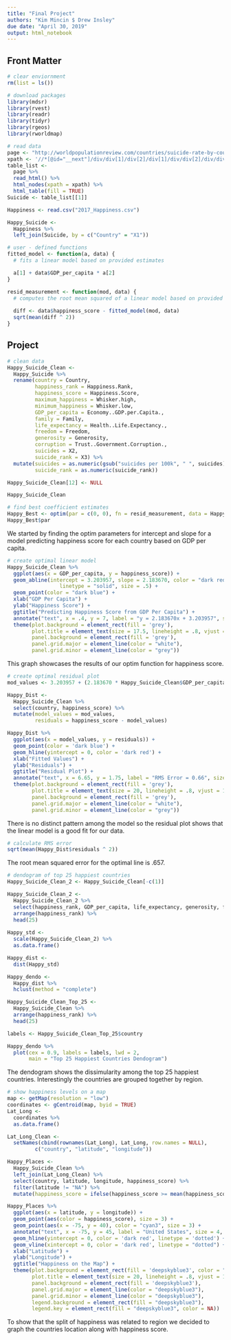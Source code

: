 ```yaml
---
title: "Final Project"
authors: "Kim Mincin $ Drew Insley"
due date: "April 30, 2019"
output: html_notebook
---
```


## Front Matter

```r
# clear enviornment
rm(list = ls())

# download packages
library(mdsr)
library(rvest)
library(readr)
library(tidyr)
library(rgeos)
library(rworldmap)

# read data
page <- "http://worldpopulationreview.com/countries/suicide-rate-by-country/"
xpath <- '//*[@id="__next"]/div/div[1]/div[2]/div[1]/div/div[2]/div/div/table'
table_list <- 
  page %>%
  read_html() %>%
  html_nodes(xpath = xpath) %>%
  html_table(fill = TRUE)
Suicide <- table_list[[1]]

Happiness <- read.csv("2017_Happiness.csv")

Happy_Suicide <- 
  Happiness %>%
  left_join(Suicide, by = c("Country" = "X1"))

# user - defined functions
fitted_model <- function(a, data) {
  # fits a linear model based on provided estimates

  a[1] + data$GDP_per_capita * a[2]
}

resid_measurement <- function(mod, data) {
  # computes the root mean squared of a linear model based on provided estimates
  
  diff <- data$happiness_score - fitted_model(mod, data)
  sqrt(mean(diff ^ 2))
}
```


## Project

```r
# clean data
Happy_Suicide_Clean <-
  Happy_Suicide %>%
  rename(country = Country,
         happiness_rank = Happiness.Rank,
         happiness_score = Happiness.Score,
         maximum_happiness = Whisker.high,
         minimum_happiness = Whisker.low,
         GDP_per_capita = Economy..GDP.per.Capita.,
         family = Family,
         life_expectancy = Health..Life.Expectancy.,
         freedom = Freedom,
         generosity = Generosity,
         corruption = Trust..Government.Corruption.,
         suicides = X2,
         suicide_rank = X3) %>%
  mutate(suicides = as.numeric(gsub("suicides per 100k", " ", suicides)),
         suicide_rank = as.numeric(suicide_rank))

Happy_Suicide_Clean[12] <- NULL

Happy_Suicide_Clean
```

```r
# find best coefficient estimates
Happy_Best <- optim(par = c(0, 0), fn = resid_measurement, data = Happy_Suicide_Clean)
Happy_Best$par
```
We started by finding the optim parameters for intercept and slope for a model predicting happiness score for each country based on GDP per capita.

```r
# create optimal linear model
Happy_Suicide_Clean %>%
  ggplot(aes(x = GDP_per_capita, y = happiness_score)) +
  geom_abline(intercept = 3.203957, slope = 2.183670, color = "dark red", 
                 linetype = "solid", size = .5) +
  geom_point(color = "dark blue") +
  xlab("GDP Per Capita") +
  ylab("Happiness Score") +
  ggtitle("Predicting Happiness Score from GDP Per Capita") +
  annotate("text", x = .4, y = 7, label = "y = 2.183670x + 3.203957", size = 7, color = "dark green") +
  theme(plot.background = element_rect(fill = 'grey'),
        plot.title = element_text(size = 17.5, lineheight = .8, vjust = 1, hjust = .5, family = "", face = "bold"),
        panel.background = element_rect(fill = 'grey'),
        panel.grid.major = element_line(color = "white"),
        panel.grid.minor = element_line(color = "grey"))
```
This graph showcases the results of our optim function for happiness score.

```r
# create optimal residual plot
mod_values <- 3.203957 + (2.183670 * Happy_Suicide_Clean$GDP_per_capita)

Happy_Dist <-
  Happy_Suicide_Clean %>%
  select(country, happiness_score) %>%
  mutate(model_values = mod_values,
         residuals = happiness_score - model_values)

Happy_Dist %>%
  ggplot(aes(x = model_values, y = residuals)) +
  geom_point(color = 'dark blue') +
  geom_hline(yintercept = 0, color = 'dark red') +
  xlab("Fitted Values") +
  ylab("Residuals") +
  ggtitle("Residual Plot") +
  annotate("text", x = 6.65, y = 1.75, label = "RMS Error = 0.66", size = 7.5, color = "dark green") +
  theme(plot.background = element_rect(fill = 'grey'),
        plot.title = element_text(size = 20, lineheight = .8, vjust = 1, hjust = .5, family = "", face = "bold"),
        panel.background = element_rect(fill = 'grey'),
        panel.grid.major = element_line(color = "white"),
        panel.grid.minor = element_line(color = "grey"))
```
There is no distinct pattern among the model so the residual plot shows that the linear model is a good fit for our data.

```r
# calculate RMS error
sqrt(mean(Happy_Dist$residuals ^ 2))
```
The root mean squared error for the optimal line is .657.

```r
# dendogram of top 25 happiest countries
Happy_Suicide_Clean_2 <- Happy_Suicide_Clean[-c(1)]

Happy_Suicide_Clean_2 <-
  Happy_Suicide_Clean_2 %>%
  select(happiness_rank, GDP_per_capita, life_expectancy, generosity, freedom) %>%
  arrange(happiness_rank) %>%
  head(25)
  
Happy_std <-
  scale(Happy_Suicide_Clean_2) %>%
  as.data.frame()

Happy_dist <- 
  dist(Happy_std)

Happy_dendo <-
  Happy_dist %>%
  hclust(method = "complete")

Happy_Suicide_Clean_Top_25 <- 
  Happy_Suicide_Clean %>%
  arrange(happiness_rank) %>%
  head(25)

labels <- Happy_Suicide_Clean_Top_25$country

Happy_dendo %>%
  plot(cex = 0.9, labels = labels, lwd = 2,
       main = "Top 25 Happiest Countries Dendogram")
```
The dendogram shows the dissimularity among the top 25 happiest countries. Interestingly the countries are grouped together by region. 

```r
# show happiness levels on a map
map <- getMap(resolution = "low")
coordinates <- gCentroid(map, byid = TRUE)
Lat_Long <- 
  coordinates %>%
  as.data.frame()

Lat_Long_Clean <-
  setNames(cbind(rownames(Lat_Long), Lat_Long, row.names = NULL), 
         c("country", "latitude", "longitude"))

Happy_Places <-
  Happy_Suicide_Clean %>%
  left_join(Lat_Long_Clean) %>%
  select(country, latitude, longitude, happiness_score) %>%
  filter(latitude != "NA") %>%
  mutate(happiness_score = ifelse(happiness_score >= mean(happiness_score), "Top 50%", "Bottom 50%"))

Happy_Places %>%
  ggplot(aes(x = latitude, y = longitude)) +
  geom_point(aes(color = happiness_score), size = 3) +
  geom_point(aes(x = -75, y = 40), color = "cyan3", size = 3) + 
  annotate("text", x = -75, y = 45, label = "United States", size = 4, color = "white")  +
  geom_hline(yintercept = 0, color = 'dark red', linetype = 'dotted') +
  geom_vline(xintercept = 0, color = 'dark red', linetype = "dotted") +
  xlab("Latitude") +
  ylab("Longitude") +
  ggtitle("Happiness on the Map") +
  theme(plot.background = element_rect(fill = 'deepskyblue3', color = "deepskyblue3"),
        plot.title = element_text(size = 20, lineheight = .8, vjust = 1, family = "", face = "bold"),
        panel.background = element_rect(fill = 'deepskyblue3'),
        panel.grid.major = element_line(color = "deepskyblue3"),
        panel.grid.minor = element_line(color = "deepskyblue3"),
        legend.background = element_rect(fill = "deepskyblue3"),
        legend.key = element_rect(fill = "deepskyblue3", color = NA))
```

To show that the split of happiness was related to region we decided to graph the countries location along with happiness score. 






